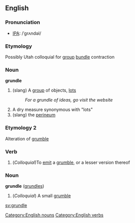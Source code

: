 ==English==
===Pronunciation===
* [[Wiktionary:Pronunciation_key|IPA]]: /ˈɡrʌndəl/

===Etymology===
Possibly Utah colloquial for [[group]] [[bundle]] contraction

===Noun===
'''grundle'''
#(slang) A [[group]] of objects, [[lots]]
#:''For a grundle of ideas, go visit the website''
#A dry measure synonymous with "lots"
#(slang) the [[perineum]]

===Etymology 2===
Alteration of [[grumble]]

===Verb===
{{en-infl-reg-vowel|grundl|e}}
# (''Colloquial'')To [[emit]] a [[grumble]], or a lesser version thereof

===Noun===
'''grundle''' ([[grundles]])
# (''Colloquial'') A small [[grumble]]

[[Category:English nouns]][[Category:English verbs]]
[[sv:grundle]]